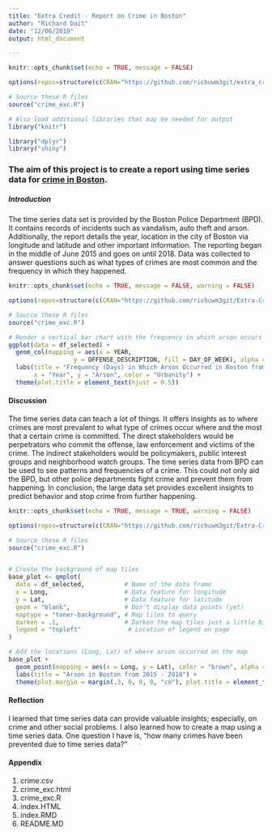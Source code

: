 ```yaml
---
title: "Extra Credit - Report on Crime in Boston"
author: "Richard Dait"
date: "12/06/2019"
output: html_document

---
```


```r

knitr::opts_chunk$set(echo = TRUE, message = FALSE)

options(repos=structure(c(CRAN="https://github.com/richuwm3git/extra_credit")))

# Source these R files
source("crime_exc.R")

# Also load additional libraries that may be needed for output
library("knitr")

library("dplyr")
library("shiny")

```

### The aim of this project is to create a report using time series data for [crime in Boston](https://www.kaggle.com/AnalyzeBoston/crimes-in-boston#crime.csv).


##### **Introduction**
The time series data set is provided by the Boston Police Department (BPD). It contains records of incidents such as vandalism, auto theft and arson. Additionally, the report details the year, location in the city of Boston via longitude and latitude and other important information. The reporting began in the middle of June 2015 and goes on until 2018. Data was collected to answer questions such as what types of crimes are most common and the frequency in which they happened.


```r

knitr::opts_chunk$set(echo = TRUE, message = FALSE, warning = FALSE)

options(repos=structure(c(CRAN="https://github.com/richuwm3git/Extra-Credit---Crime-in-Boston")))

# Source these R files
source("crime_exc.R")

# Render a vertical bar chart with the frequency in which arson occurs by day of the week 
ggplot(data = df_selected) +
  geom_col(mapping = aes(x = YEAR,
                  y = OFFENSE_DESCRIPTION, fill = DAY_OF_WEEK), alpha = .8) + 
  labs(title = "Frequency (Days) in Which Arson Occurred in Boston from 2015 - 2018", 
       x = "Year", y = "Arson", color = "Urbanity") +
  theme(plot.title = element_text(hjust = 0.5))
```

#### **Discussion**
The time series data can teach a lot of things. It offers insights as to where crimes are most prevalent to what type of crimes occur where and the most that a certain crime is committed. The direct stakeholders would be perpetrators who commit the offense, law enforcement and victims of the crime. The indirect stakeholders would be policymakers, public interest groups and neighborhood watch groups. The time series data from BPD can be used to see patterns and frequencies of a crime. This could not only aid the BPD, but other police departments fight crime and prevent them from happening. In conclusion, the large data set provides excellent insights to predict behavior and stop crime from further happening.


```r

knitr::opts_chunk$set(echo = TRUE, message = TRUE, warning = FALSE)

options(repos=structure(c(CRAN="https://github.com/richuwm3git/Extra-Credit---Crime-in-Boston")))

# Source these R files
source("crime_exc.R")


# Create the background of map tiles
base_plot <- qmplot(
  data = df_selected,           # Name of the data frame
  x = Long,                     # Data feature for longitude
  y = Lat,                      # Data feature for latitude
  geom = "blank",               # Don't display data points (yet)
  maptype = "toner-background", # Map tiles to query
  darken = .1,                  # Darken the map tiles just a little bit
  legend = "topleft"             # Location of legend on page
)

# Add the locations (Long, Lat) of where arson occurred on the map
base_plot +
  geom_point(mapping = aes(x = Long, y = Lat), color = "brown", alpha = .9) +
  labs(title = "Arson in Boston from 2015 - 2018") +
  theme(plot.margin = margin(.3, 0, 0, 0, "cm"), plot.title = element_text(hjust = 0.5))

```

#### **Reflection**
I learned that time series data can provide valuable insights; especially, on crime and other social problems. I also learned how to create a map using a time series data. One question I have is, "how many crimes have been prevented due to time series data?"

#### **Appendix**
1. crime.csv
2. crime_exc.html
3. crime_exc.R
4. index.HTML
5. index.RMD
6. README.MD